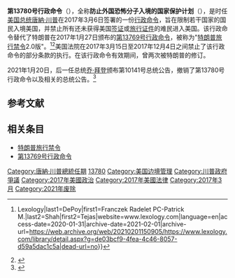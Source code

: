 {{NoteTA
|1=zh-hans:唐纳德·特朗普; zh-hant:唐納德·特朗普; zh-cn:唐纳德·特朗普; zh-tw:唐納·川普; zh-hk:當勞·特朗普;
}}
{{Infobox U.S. Presidential Document
| type             = executive order
| executiveorder   = 13780
| longtitle        = 防止外国恐怖分子入境的国家保护计划
| signedpresident  = 唐納·川普
| signeddate       = {{Start date|2017|03|06}}
| publicationdate  = {{start date|2017|03|09}}
| documentcitation = 82 FR 13209
| documentnumber   = 2017-04837
}}

'''第13780号行政命令'''（{{lang-en|Executive Order 13780}}），全称'''防止外国恐怖分子入境的国家保护计划'''（{{lang|en|Protecting the Nation from Foreign Terrorist Entry into the United States}}），是时任[[美国总统|美国总统]][[唐納·川普|唐納·川普]]在2017年3月6日签署的一份[[行政命令_(美国)|行政命令]]，旨在限制若干国家的国民入境美国，并禁止所有还未获得美国[[签证|签证]]或[[旅行证件|旅行证件]]的难民进入美国。该行政命令替代了特朗普在2017年1月27日颁布的[[第13769号行政命令|第13769号行政命令]]，被称为"[[特朗普旅行禁令|特朗普旅行禁令]]2.0版"。<ref>{{Cite web|url=https://www.lexology.com/library/detail.aspx?g=de03bcf9-4fea-4c46-8057-d59a5dac1c5a|title=Travel Ban 2.0: Current Status {{!}} Lexology|last1=DePoy|first1=Franczek Radelet PC-Patrick M.|last2=Shah|first2=Tejas|website=www.lexology.com|language=en|access-date=2020-01-31|archive-date=2021-02-01|archive-url=https://web.archive.org/web/20210201150905/https://www.lexology.com/library/detail.aspx?g=de03bcf9-4fea-4c46-8057-d59a5dac1c5a|dead-url=no}}</ref><ref>{{Cite web|url=https://www.cnn.com/2017/06/29/politics/revised-travel-ban-thursday/index.html|title=Travel ban in effect, court challenges begin|last1=Jarrett|first1=Laura|last2=Labott|first2=Elise|date=30 June 2017|website=CNN|access-date=2020-01-31|archive-date=2021-02-13|archive-url=https://web.archive.org/web/20210213155439/https://www.cnn.com/2017/06/29/politics/revised-travel-ban-thursday/index.html|dead-url=no}}</ref>美国法院在2017年3月15日至2017年12月4日之间禁止了该行政命令的部分条款的执行。在该行政命令有效期间，曾两次被特朗普的{{Link-en|总统公告 (美国)|Presidential proclamation (United States)|总统公告}}修订。

2021年1月20日，后一任总统[[乔·拜登|乔·拜登]]颁布第10141号总统公告，撤销了第13780号行政命令以及相关的总统公告。<ref name=revocation>{{Cite news|url=https://www.federalregister.gov/documents/2021/01/25/2021-01749/ending-discriminatory-bans-on-entry-to-the-united-states|title=Ending Discriminatory Bans on Entry to the United States|date=2021-01-20|work=Federal Register|access-date=2021-01-23|archive-date=2021-02-12|archive-url=https://web.archive.org/web/20210212092048/https://www.federalregister.gov/documents/2021/01/25/2021-01749/ending-discriminatory-bans-on-entry-to-the-united-states|dead-url=no}}</ref>

== 参考文献 ==
{{Reflist}}

== 相关条目 ==
* [[特朗普旅行禁令|特朗普旅行禁令]]
* [[第13769号行政命令|第13769号行政命令]]

[[Category:唐納·川普總統任期|Category:唐納·川普總統任期]]
[[Category:美国行政命令|13780]]
[[Category:美国边境管理|Category:美国边境管理]]
[[Category:川普政府爭議|Category:川普政府爭議]]
[[Category:2017年美國政治|Category:2017年美國政治]]
[[Category:2017年美國法律|Category:2017年美國法律]]
[[Category:2017年3月|Category:2017年3月]]
[[Category:2021年废除|Category:2021年废除]]